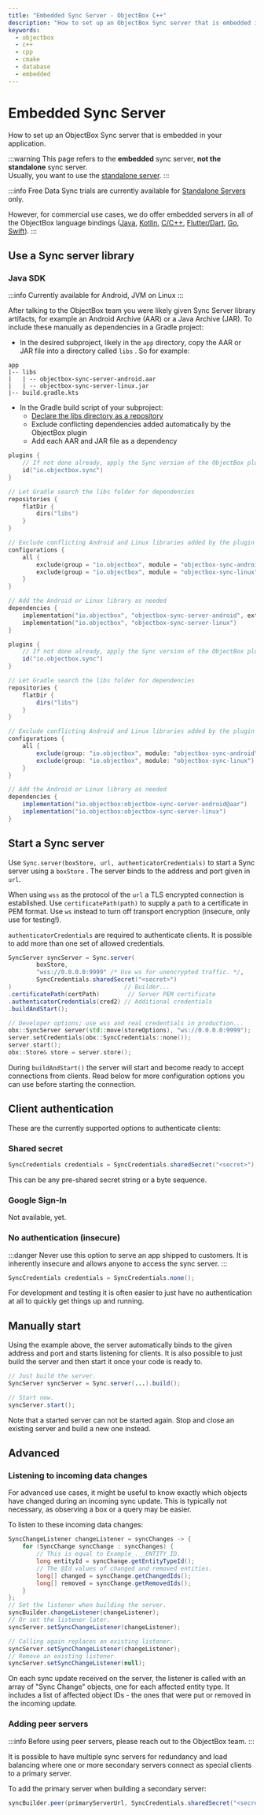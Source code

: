 ```yaml
---
title: "Embedded Sync Server - ObjectBox C++"
description: "How to set up an ObjectBox Sync server that is embedded in your application."
keywords:
  - objectbox
  - c++
  - cpp
  - cmake
  - database
  - embedded
---
```








<TechnicalArticleSchema
  headline="Embedded Sync Server - ObjectBox C++"
  description="How to set up an ObjectBox Sync server that is embedded in your application."
  url="https://cpp.objectbox.io/embedded-sync-server"
  datePublished="2025-07-17"
  dateModified="2025-07-17"
/>

# Embedded Sync Server

How to set up an ObjectBox Sync server that is embedded in your application.


:::warning
This page refers to the **embedded** sync server, **not the standalone** sync server.\
Usually, you want to use the [standalone server](./).
:::

:::info
Free Data Sync trials are currently available for [Standalone Servers](https://sync.objectbox.io/objectbox-sync-server) only.&#x20;

However, for commercial use cases, we do offer embedded servers in all of the ObjectBox language bindings ([Java](https://docs.objectbox.io/), [Kotlin](https://docs.objectbox.io/), [C/C++](https://cpp.objectbox.io/), [Flutter/Dart](https://docs.objectbox.io/), [Go](https://golang.objectbox.io/), [Swift](https://swift.objectbox.io/)).
:::

## Use a Sync server library

### Java SDK

:::info
Currently available for Android, JVM on Linux
:::

After talking to the ObjectBox team you were likely given Sync Server library artifacts, for example an Android Archive (AAR) or a Java Archive (JAR). To include these manually as dependencies in a Gradle project:

* In the desired subproject, likely in the `app` directory, copy the AAR or JAR file into a directory called `libs` . So for example:

```
app
|-- libs
|   | -- objectbox-sync-server-android.aar
|   | -- objectbox-sync-server-linux.jar
|-- build.gradle.kts
```

* In the Gradle build script of your subproject:
  * [Declare the libs directory as a repository](https://docs.gradle.org/current/userguide/declaring_repositories.html)
  * Exclude conflicting dependencies added automatically by the ObjectBox plugin
  * Add each AAR and JAR file as a dependency

<Tabs>
<TabItem value="kotlin" label="Kotlin">

```kotlin title="build.gradle.kts"
plugins {
    // If not done already, apply the Sync version of the ObjectBox plugin
    id("io.objectbox.sync")
}

// Let Gradle search the libs folder for dependencies
repositories {
    flatDir {
        dirs("libs")
    }
}

// Exclude conflicting Android and Linux libraries added by the plugin
configurations {
    all {
        exclude(group = "io.objectbox", module = "objectbox-sync-android")
        exclude(group = "io.objectbox", module = "objectbox-sync-linux")
    }
}

// Add the Android or Linux library as needed
dependencies {
    implementation("io.objectbox", "objectbox-sync-server-android", ext = "aar")
    implementation("io.objectbox", "objectbox-sync-server-linux")
}
```

</TabItem>
<TabItem value="groovy" label="Groovy">

```groovy title="build.gradle"
plugins {
    // If not done already, apply the Sync version of the ObjectBox plugin
    id("io.objectbox.sync")
}

// Let Gradle search the libs folder for dependencies
repositories {
    flatDir {
        dirs("libs")
    }
}

// Exclude conflicting Android and Linux libraries added by the plugin
configurations {
    all {
        exclude(group: "io.objectbox", module: "objectbox-sync-android")
        exclude(group: "io.objectbox", module: "objectbox-sync-linux")
    }
}

// Add the Android or Linux library as needed
dependencies {
    implementation("io.objectbox:objectbox-sync-server-android@aar")
    implementation("io.objectbox:objectbox-sync-server-linux")
}
```

</TabItem>
</Tabs>

## Start a Sync server

Use `Sync.server(boxStore, url, authenticatorCredentials)` to start a Sync server using a `boxStore` . The server binds to the address and port given in `url`.

When using `wss` as the protocol of the `url` a TLS encrypted connection is established. Use `certificatePath(path)` to supply a `path` to a certificate in PEM format. Use `ws` instead to turn off transport encryption (insecure, only use for testing!).

`authenticatorCredentials` are required to authenticate clients. It is possible to add more than one set of allowed credentials.

<Tabs>
<TabItem value="java" label="Java">

```java
SyncServer syncServer = Sync.server(
        boxStore,
        "wss://0.0.0.0:9999" /* Use ws for unencrypted traffic. */,
        SyncCredentials.sharedSecret("<secret>")
)                                // Builder...
.certificatePath(certPath)        // Server PEM certificate
.authenticatorCredentials(cred2) // Additional credentials
.buildAndStart();
```

</TabItem>
<TabItem value="cpp" label="C++">

```cpp
// Developer options; use wss and real credentials in production...
obx::SyncServer server(std::move(storeOptions), "ws://0.0.0.0:9999");
server.setCredentials(obx::SyncCredentials::none());
server.start();
obx::Store& store = server.store();
```

</TabItem>
</Tabs>

During `buildAndStart()` the server will start and become ready to accept connections from clients. Read below for more configuration options you can use before starting the connection.&#x20;

## Client authentication

These are the currently supported options to authenticate clients:

### Shared secret

```java
SyncCredentials credentials = SyncCredentials.sharedSecret("<secret>");
```

This can be any pre-shared secret string or a byte sequence.

### Google Sign-In

Not available, yet.

### No authentication (insecure)

:::danger
Never use this option to serve an app shipped to customers. It is inherently insecure and allows anyone to access the sync server.
:::

```java
SyncCredentials credentials = SyncCredentials.none();
```

For development and testing it is often easier to just have no authentication at all to quickly get things up and running.

## Manually start

Using the example above, the server automatically binds to the given address and port and starts listening for clients. It is also possible to just build the server and then start it once your code is ready to.

```java
// Just build the server.
SyncServer syncServer = Sync.server(...).build();

// Start now.
syncServer.start();
```

Note that a started server can not be started again. Stop and close an existing server and build a new one instead.

## Advanced

### Listening to incoming data changes

For advanced use cases, it might be useful to know exactly which objects have changed during an incoming sync update. This is typically not necessary, as observing a box or a query may be easier.

To listen to these incoming data changes:

```java
SyncChangeListener changeListener = syncChanges -> {
    for (SyncChange syncChange : syncChanges) {
        // This is equal to Example_.__ENTITY_ID.
        long entityId = syncChange.getEntityTypeId();
        // The @Id values of changed and removed entities.
        long[] changed = syncChange.getChangedIds();
        long[] removed = syncChange.getRemovedIds();
    }
};
// Set the listener when building the server.
syncBuilder.changeListener(changeListener);
// Or set the listener later.
syncServer.setSyncChangeListener(changeListener);

// Calling again replaces an existing listener.
syncServer.setSyncChangeListener(changeListener);
// Remove an existing listener.
syncServer.setSyncChangeListener(null);
```

On each sync update received on the server, the listener is called with an array of "Sync Change" objects, one for each affected entity type. It includes a list of affected object IDs - the ones that were put or removed in the incoming update.

### Adding peer servers

:::info
Before using peer servers, please reach out to the ObjectBox team.
:::

It is possible to have multiple sync servers for redundancy and load balancing where one or more secondary servers connect as special clients to a primary server.

To add the primary server when building a secondary server:

```java
syncBuilder.peer(primaryServerUrl, SyncCredentials.sharedSecret("<secret>"));
```